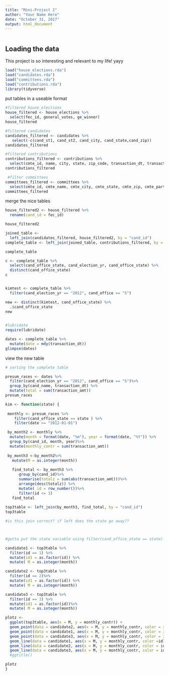 ```yaml
---
title: "Mini-Project 2"
author: "Your Name Here"
date: "October 31, 2017"
output: html_document
---
```


```r
```


## Loading the data

This project is so interesting and relevant to my life! yayy 

```r

load("house_elections.rda")
load("candidates.rda")
load("committees.rda")
load("contributions.rda")
library(tidyverse)

```


put tables in a useable format
```r

#filtered house_elections
house_filtered <- house_elections %>%
  select(fec_id, general_votes, ge_winner)
house_filtered

#filtered candidates
candidates_filtered <- candidates %>% 
   select(-c(cand_st1, cand_st2, cand_city, cand_state,cand_zip))
candidates_filtered

#filtered contributions
contributions_filtered <- contributions %>% 
  select(cmte_id, name, city, state, zip_code, transaction_dt, transaction_amt, cand_id, other_id)
contributions_filtered

 #filter committees 
committees_filtered <- committees %>% 
  select(cmte_id, cmte_name, cmte_city, cmte_state, cmte_zip, cmte_party_affiliation, cand_id)
committees_filtered
```

merge the nice tables
```r

house_filtered2 <- house_filtered %>%
  rename(cand_id = fec_id)

house_filtered2

joined_table <- 
  left_join(candidates_filtered, house_filtered2, by = "cand_id")
complete_table <- left_join(joined_table, contributions_filtered, by = "cand_id")

complete_table
```
```r
c <- complete_table %>%
  select(cand_office_state, cand_election_yr, cand_office_state) %>%
  distinct(cand_office_state)
c


kimtest <- complete_table %>%
  filter(cand_election_yr == "2012", cand_office == "S") 

new <- distinct(kimtest, cand_office_state) %>%
  .$cand_office_state
new
  


```
```r
#lubridate
require(lubridate)

dates <- complete_table %>% 
  mutate(date = mdy(transaction_dt))
glimpse(dates)
```

view the new table
```r
# sorting the complete table

presum_races <- dates %>%
  filter(cand_election_yr == "2012", cand_office == "S")%>%  
  group_by(cand_name, transaction_dt) %>%
  mutate(total = sum(transaction_amt))
presum_races

```


```r

kim <- function(state) {
  
 monthly <- presum_races %>%
    filter(cand_office_state == state ) %>%
    filter(date >= "2012-01-01")

 by_month2 <- monthly %>% 
  mutate(month = format(date, "%m"), year = format(date, "%Y")) %>%
  group_by(cand_id, month, year)%>%
  mutate(monthly_contr = sum(transaction_amt))
 
 by_month3 <-by_month2%>%
   mutate(M = as.integer(month))
 
   find_total <- by_month3 %>% 
      group_by(cand_id)%>%
      summarise(totalz = sum(abs(transaction_amt)))%>%
      arrange(desc(totalz)) %>%
      mutate( id = row_number())%>% 
      filter(id <= 3)
   find_total
   
top3table <- left_join(by_month3, find_total, by = "cand_id")
top3table

#is this join correct? if left does the state go away?? 



#gotta put the state variable using filter(cand_office_state == state)

candidate1 <- top3table %>% 
  filter(id == 1) %>%
  mutate(id1 = as.factor(id)) %>%
  mutate( M = as.integer(month))

candidate2 <- top3table %>%
  filter(id == 2)%>%
  mutate(id1 = as.factor(id)) %>%
  mutate( M = as.integer(month))

candidate3 <- top3table %>% 
  filter(id == 3) %>%
  mutate(id1 = as.factor(id))%>%
  mutate( M = as.integer(month))

plotz <- 
  ggplot(top3table, aes(x = M, y = monthly_contr)) +  
  geom_point(data = candidate2, aes(x = M, y = monthly_contr, color = id1)) + 
  geom_point(data = candidate1, aes(x = M, y = monthly_contr, color = id1)) +
  geom_point(data = candidate3, aes(x = M, y = monthly_contr, color = id1)) + 
  geom_line(data = candidate1, aes(x = M, y = monthly_contr, color =id1)) +
  geom_line(data = candidate2, aes(x = M, y = monthly_contr, color = id1)) + 
  geom_line(data = candidate3, aes(x = M, y = monthly_contr, color = id1)) 
  #ggtitle()

plotz
}



```
